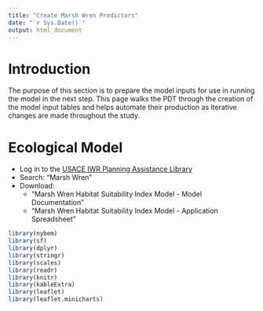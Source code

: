 ```yaml
---
title: "Create Marsh Wren Predictors"
date: "`r Sys.Date()`"
output: html_document
---
```


# Introduction
The purpose of this section is to prepare the model inputs for use in running the model in the next step. This page walks the PDT through the creation of the model input tables and helps automate their production as iterative changes are made throughout the study. 

# Ecological Model

  -  Log in to the [USACE IWR Planning Assistance Library](https://ecolibrary.planusace.us/)
  -  Search: "Marsh Wren"
  -  Download: 
      -  "Marsh Wren Habitat Suitability Index Model - Model Documentation"
      -  "Marsh Wren Habitat Suitability Index Model - Application Spreadsheet"


```r
library(nybem)
library(sf)
library(dplyr)
library(stringr)
library(scales)
library(readr)
library(knitr)
library(kableExtra)
library(leaflet)
library(leaflet.minicharts)
```
